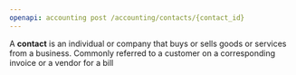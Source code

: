 ```yaml
---
openapi: accounting post /accounting/contacts/{contact_id}
---
```


A **contact** is an individual or company that buys or sells goods or services from a business. Commonly referred to a customer on a corresponding invoice or a vendor for a bill
